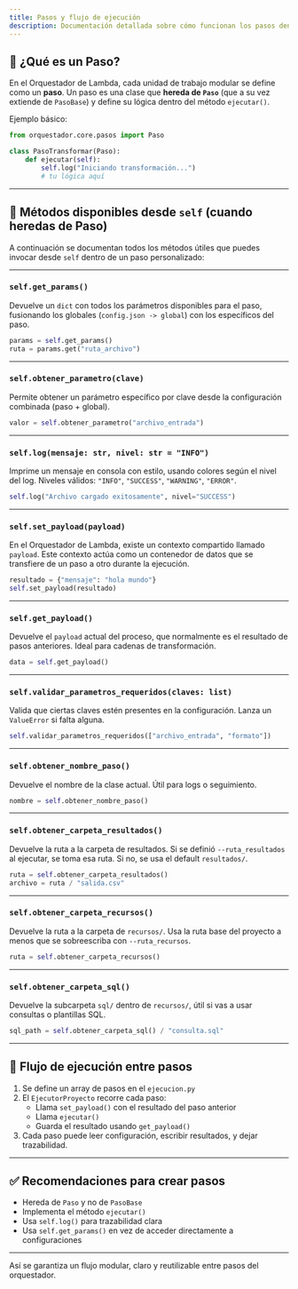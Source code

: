 ```yaml
---
title: Pasos y flujo de ejecución
description: Documentación detallada sobre cómo funcionan los pasos dentro del orquestador y qué métodos puedes usar desde self.
---
```


## 🔄 ¿Qué es un Paso?

En el Orquestador de Lambda, cada unidad de trabajo modular se define como un **paso**. Un paso es una clase que **hereda de `Paso`** (que a su vez extiende de `PasoBase`) y define su lógica dentro del método `ejecutar()`.

Ejemplo básico:

```python
from orquestador.core.pasos import Paso

class PasoTransformar(Paso):
    def ejecutar(self):
        self.log("Iniciando transformación...")
        # tu lógica aquí
```

---

## 🧰 Métodos disponibles desde `self` (cuando heredas de Paso)

A continuación se documentan todos los métodos útiles que puedes invocar desde `self` dentro de un paso personalizado:

---

### `self.get_params()`

Devuelve un `dict` con todos los parámetros disponibles para el paso, fusionando los globales (`config.json -> global`) con los específicos del paso.

```python
params = self.get_params()
ruta = params.get("ruta_archivo")
```

---

### `self.obtener_parametro(clave)`

Permite obtener un parámetro específico por clave desde la configuración combinada (paso + global).

```python
valor = self.obtener_parametro("archivo_entrada")
```

---

### `self.log(mensaje: str, nivel: str = "INFO")`

Imprime un mensaje en consola con estilo, usando colores según el nivel del log. Niveles válidos: `"INFO"`, `"SUCCESS"`, `"WARNING"`, `"ERROR"`.

```python
self.log("Archivo cargado exitosamente", nivel="SUCCESS")
```

---

### `self.set_payload(payload)`

En el Orquestador de Lambda, existe un contexto compartido llamado `payload`. Este contexto actúa como un contenedor de datos que se transfiere de un paso a otro durante la ejecución.
```python
resultado = {"mensaje": "hola mundo"}
self.set_payload(resultado)
```

---

### `self.get_payload()`

Devuelve el `payload` actual del proceso, que normalmente es el resultado de pasos anteriores. Ideal para cadenas de transformación.

```python
data = self.get_payload()
```

---

### `self.validar_parametros_requeridos(claves: list)`

Valida que ciertas claves estén presentes en la configuración. Lanza un `ValueError` si falta alguna.

```python
self.validar_parametros_requeridos(["archivo_entrada", "formato"])
```

---

### `self.obtener_nombre_paso()`

Devuelve el nombre de la clase actual. Útil para logs o seguimiento.

```python
nombre = self.obtener_nombre_paso()
```

---

### `self.obtener_carpeta_resultados()`

Devuelve la ruta a la carpeta de resultados. Si se definió `--ruta_resultados` al ejecutar, se toma esa ruta. Si no, se usa el default `resultados/`.

```python
ruta = self.obtener_carpeta_resultados()
archivo = ruta / "salida.csv"
```

---

### `self.obtener_carpeta_recursos()`

Devuelve la ruta a la carpeta de `recursos/`. Usa la ruta base del proyecto a menos que se sobreescriba con `--ruta_recursos`.

```python
ruta = self.obtener_carpeta_recursos()
```

---

### `self.obtener_carpeta_sql()`

Devuelve la subcarpeta `sql/` dentro de `recursos/`, útil si vas a usar consultas o plantillas SQL.

```python
sql_path = self.obtener_carpeta_sql() / "consulta.sql"
```

---

## 🧪 Flujo de ejecución entre pasos

1. Se define un array de pasos en el `ejecucion.py`
2. El `EjecutorProyecto` recorre cada paso:
   - Llama `set_payload()` con el resultado del paso anterior
   - Llama `ejecutar()`
   - Guarda el resultado usando `get_payload()`
3. Cada paso puede leer configuración, escribir resultados, y dejar trazabilidad.

---

## ✅ Recomendaciones para crear pasos

- Hereda de `Paso` y no de `PasoBase`
- Implementa el método `ejecutar()`
- Usa `self.log()` para trazabilidad clara
- Usa `self.get_params()` en vez de acceder directamente a configuraciones

---

Así se garantiza un flujo modular, claro y reutilizable entre pasos del orquestador.